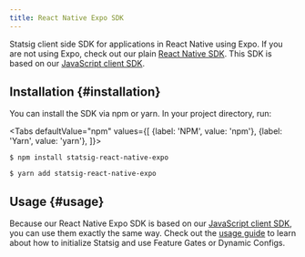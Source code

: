 ```yaml
---
title: React Native Expo SDK
---
```



Statsig client side SDK for applications in React Native using Expo. If you are not using Expo, check out our plain [React Native SDK](./reactNativeSDK). This SDK is based on our [JavaScript client SDK](https://github.com/statsig-io/js-client).

## Installation {#installation}

You can install the SDK via npm or yarn. In your project directory, run:

<Tabs
  defaultValue="npm"
  values={[
    {label: 'NPM', value: 'npm'},
    {label: 'Yarn', value: 'yarn'},
  ]}>
  <TabItem value="npm">

```shell
$ npm install statsig-react-native-expo
```

  </TabItem>
  <TabItem value="yarn">

```shell
$ yarn add statsig-react-native-expo
```

  </TabItem>
</Tabs>

## Usage {#usage}

Because our React Native Expo SDK is based on our [JavaScript client SDK](./jsClientSDK), you can use them exactly the same way. Check out the [usage guide](./jsClientSDK#step-3---initialize-the-sdk) to learn about how to initialize Statsig and use Feature Gates or Dynamic Configs.
